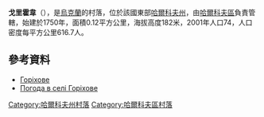 {{coord|49|59|59|N|35|51|15|E|scale:100000_region:UA|display=title}}

'''戈里霍韋'''（{{lang-uk|Горіхове}}），是[[烏克蘭|烏克蘭]]的村落，位於該國東部[[哈爾科夫州|哈爾科夫州]]，由[[哈爾科夫區|哈爾科夫區]]負責管轄，始建於1750年，面積0.12平方公里，海拔高度182米，2001年人口74，人口密度每平方公里616.7人。

==參考資料==
* [http://w1.c1.rada.gov.ua/pls/z7502/A005?rdat1=09.01.2009&rf7571=34040 Горіхове]{{dead link|date=2018年3月 |bot=InternetArchiveBot |fix-attempted=yes }}
* [http://weather.in.ua/ua/har'kovskaja/5569 Погода в селі Горіхове] {{Wayback|url=http://weather.in.ua/ua/har'kovskaja/5569 |date=20160323024658 }}

{{DEFAULTSORT:Горіхове}}
[[Category:哈爾科夫州村落|Category:哈爾科夫州村落]]
[[Category:哈爾科夫區村落|Category:哈爾科夫區村落]]


{{Kharkiv-geo-stub}}